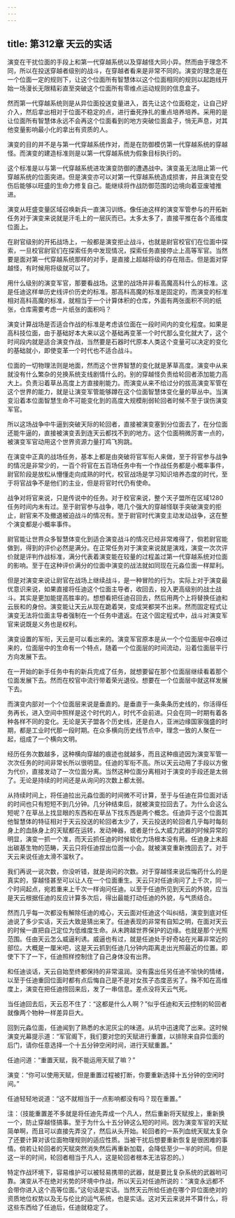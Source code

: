 ```yaml
---
---
---
```

title: 第312章 天云的实话
---



演变在干扰位面的手段上和第一代穿越系统以及穿越怪大同小异。然而由于理念不同，所以在投送穿越者级别的战斗，在穿越者看来是非常不同的。演变的理念是在一个位面一定的规则下，让这个位面所有智慧体以这个位面相同的规则以起跑线开始一场漫长无限精彩直至突破这个位面所有零维点运动规则的信息盒子。

然而第一代穿越系统则是从异位面投送变量进入，首先让这个位面稳定，让自己好介入，然后拿出相对于位面不稳定的点，进行垂死挣扎的重点培养培养。采用的是让位面所有智慧体永远不会再这个位面看到的地方突破位面盒子，悄无声息，对其他变量影响最小化的拿出有资质的人。

演变的目的并不是与第一代穿越系统作对，而是在防御模仿第一代穿越系统的穿越怪。而演变的建造标准则是以第一代穿越系统为假象目标执行的。

这个标准是以与第一代穿越系统进攻演变防御的遭遇战中。演变虽无法阻止第一代穿越系统的位面突进。但是演变亦可以对第一代穿越系统造成损害，并且演变在受伤后能够以旺盛的生命力修复自己。能继续将作战防御范围的边境向着亚废墟推进。

演变从旺盛变量区域召唤新兵一直演习训练。像任迪这样的演变军管参与的开拓新任务对于演变来说就是汗毛上的一层灰而已。太多太多了，直接平推在各个高维度位面上。

在尉官级别的开拓战场上，一般都是演变拒止战斗，也就是尉官校官们在位面中探索，一旦校官尉官们在探索任务中发现情况，探索任务直接停止上高等军官。当然要是面对第一代穿越系统那样的对手，是直接上超越将级的存在阻击。但是面对穿越怪，有时候用将级就可以了。

用什么级别的演变军官，那要看战场。这里的战场并非看高魔高科什么的标准。这是任迪这样单历史线评价历史的标准。那高科高魔的标准是固定的，而演变的标准相对高科高魔的标准，就相当于一个计算体积的仓库，外面有两张面积不同的纸张，仓库需要考虑一片纸张的面积吗？

演变计算战场是否适合作战的标准是考虑该位面在一段时间内的变化程度。如果是高科技位面，由于基础好本大来以这个基础再变革一个时代那么变化就大了，这个时间段内就是适合演变作战，当然要是石器时代原本人类这个变量可以决定的变化的基础就小，即使变革一个时代也不适合战斗。

位面的一切物理法则是地面，然而这个世界智慧的变化就是茅草高度。演变中从来就没有什么繁杂的兑换系统支线剧情什么的。别的穿越怪负责给轮回者添加能力高大上。负责沿着草丛高度上方直接削能力。而演变从来不给过分的拔高演变军管在这个世界的能力，就是让演变军管能够蹲在这个位面智慧体变化量的草丛中。当演变沿着本位面智慧生命不可能变化到的高度大规模削弱轮回者时候不至于误伤演变军官。

所以这场战争中牛逼到突破天际的轮回者，直接被演变塞到分位面去了，在分位面还能牛逼的，直接被演变丢到连天云都找不到的地方。这个位面稍微厉害一点的，被演变军官动用这个世界资源力量打鸡飞狗跳。

在演变中正真的战场任务，基本上都是由突破将官军衔人来做，至于将官参与战争的情况是非常少的，一百个将官在五百场任务中有一个作战任务都是小概率事件，尉官阶段是放松从懵懂走向成熟的时代，校官战场是学习知识培养态度的时代，至于将官战争不是他们的主业，但是将官时代仍有使命。

战争对将官来说，只是传说中的任务。对于校官来说，整个天子盟所在区域1280任务时间内未有过。至于尉官参与战争，嗯几个强大的穿越怪联手突破演变的拒止，尉官来不及撤退被迫战斗的情况有。至于尉官时代演变主动发动战争，这在整个演变都是小概率事件。

尉官能让世界众多智慧体变化到适合演变战斗的情况已经非常难得了，倘若尉官能做到，得到的评价必然是满分。在正常任务对于演变来说就是演戏，演变一次次评价就是评判作战标准，满分代表着演变能在较量的过程盖过第一代穿越系统对位面的影响。至于在这种评价满分的位面中演变的战法就如同现在元淼位面一样犀利。

但是对演变来说让尉官在战场上继续战斗，是一种冒险的行为。实际上对于演变最优意识来说，如果直接将任迪这个位面主导者，收回去，投入更高级别的战士战斗。其实是更加能提高胜率的。想想看把任迪召回去，然后用两个上将替换任迪和云辰和的身份。演变能让天云从现在跪着哭，变成哭都哭不出来。然而固定程式让演变无法将位面主导者强制在一个任务中遣返。在这个固定程式中，战斗对演变军官来说既是义务也是权利。

演变设置的军衔，天云是可以看出来的。演变军官原本是从一个个位面层中召唤过来的，位面层中的生命有一个特点，随着一个位面层的时间流动，沿着位面层平行方向发展下去。

在一开始的新手任务中有的新兵完成了任务，就想要留在那个位面层继续看着那个位面发展下去。然而在校官中流行带着荣光退役。想要在一个位面层中就这样发展下去。

而演变内部对一个个位面层来说是垂直的。是垂直于一条条条历史线的，你活得任务再长，进入空间中照样是这个时代的人，时代不会前进。只会在同一时期有着各种各样不同的变化。无论是天子盟各个历史线，还是白人，亚洲边缘国家强盛的时期，都是工业时代那一段时期。在众多横向历史线节点中，理念一致的人聚在一起，组成了一个横向文明。

经历任务次数越多，这种横向穿越的痕迹也就越多，而且这种痕迹因为演变军管一次次任务的时间非常长所以很明显。任迪的军衔不高。所以天云动用了手段以方傲为代价，直接发动了一次位面分离。当然这种位面分离相对于演变的手段还是太弱了。无论是持续的时间还是从询问的次数上都太弱。

从持续时间上，将任迪拉出元淼位面的时间微不可计算，至于与任迪在异位面对话的时间也只有短短不到几分钟。几分钟结束后，就被演变拉回去了。为什么会这么短呢？在草丛上找显眼的东西和在草丛下找东西是两个概念。任迪异于这个位面其他智慧体的特征相对于天云投送的轮回者太少了，天云投送的轮回者几乎每时每刻身上的血脉身上的天赋都在运转，发动神器，或者是什么大威力武器的时候异常的明显，演变一抓一个准，而天云抓任迪的时候软化力场根本没有用。任迪身上未超出碳基生物的范畴，天云只将任迪捏出位面一小会。就被演变重新拽回去了。对于天云来说任迪太滑不溜秋了。

我们再说一说次数，你没听错，就是询问的次数。对于穿越怪来说后悔药什么的是真实的，穿越怪甚至可以让人在一个位面重生。天云只对任迪询问了上千次，同一个时间起点，宛若重来上千次一样询问任迪。以至于任迪所见到天云的外貌，应当是天云根据任迪的反应计算多次后，得出最能打动任迪的外貌，与气质结合。

然而几乎每一次都没有解除任迪的戒心，天云面对任迪这个叫纠结，演变到底对任迪说了多少实话，天云大致是猜出来了。任迪表现的非常有自知之明，在面对天云的时候一直把自己定位为低维度生命。从未跨越世界保护的边缘。也就是那个光照范围。任由天云怎么威逼利诱。威逼也有过，就是任迪处于好奇站在光幕非常近的部位。大概是一厘米吧，这是天云抓到任迪几分钟内距离走出光照最近的位置。即使下下了一下，任迪照样控制住了自己身体没有出界。

和任迪谈话，天云自始至终都保持的非常温润。没有露出任另任迪不愉快的情绪，以至于任迪重回位面时都有点后悔自己是不是对女孩子态度恶劣了。殊不知在高维度上，演变在把任迪捞回来后，发了一串信息。差点没将天云气死。

当任迪回去后，天云忍不住了：“这都是什么人啊？”似乎任迪和天云控制的轮回者就像两个物种一样差异巨大。

回到元淼位面，任迪闻到了熟悉的水泥灰尘的味道。从坑中迅速爬了出来。这时候演变光幕提示道：“军官阁下，我们要对您的天赋进行重置，以排除来自异位面的后门，请你任意选择一个十五分钟空闲时间，进行天赋重置。”

任迪问道：“重置天赋，我不能运用天赋了嘛？”

演变：“你可以使用天赋，但是重置过程被打断，你要重新选择十五分钟的空闲时间。”

任迪轻轻地说道：“这不就相当于一点影响都没有吗？现在重置。”

注：（技能重置差不多就是将任迪先弄成一个凡人，然后重新将天赋按上，重新换一个，防止穿越怪搞事。至于为什么十五分钟这么短的时间。因为演变军官的天赋简单啊，而且可以直接先弄没了，然后从头开始。轮回者的一系列血统天赋太复杂了还要计算对该位面物理规则的适应性质。当被干扰后想要重新恢复是很困难的事情。倘若让轮回者的天赋突然消失然后再重新加载，会降低至少一半的时间。但是这一半的时间，轮回者相当于凡人，这是轮回者根本无法容忍的。）

特定作战环境下，容易维护可以被轻易携带的武器，就是要比复杂系统的武器哟可靠。演变从不在绝对劣势的环境中作战，所以天云对任迪所说的：“演变永远都不会带你进入这个高等位面。”这句话是实话。当然天云所给任迪在哪个异位面绝对的资质地位权势以及无与伦比的运气系统，也是实话。这对天云来说并不算什么，将这些东西给了任迪后，任迪就稳定了。
